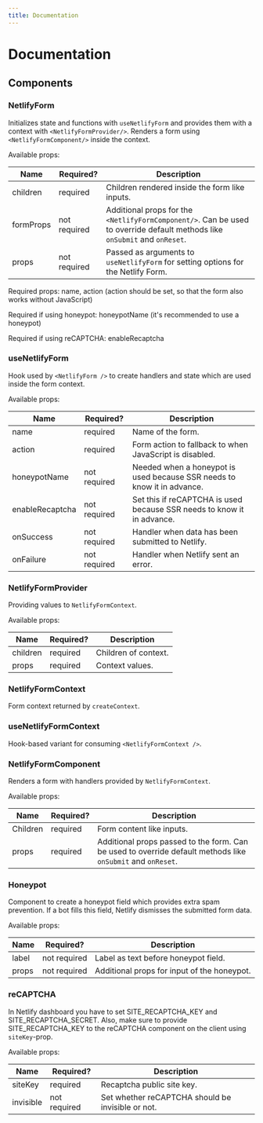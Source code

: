 ```yaml
---
title: Documentation
---
```


# Documentation

## Components

### NetlifyForm

Initializes state and functions with `useNetlifyForm` and provides them with a context with `<NetlifyFormProvider/>`. Renders a form using `<NetlifyFormComponent/>` inside the context.

Available props:

| Name      | Required?    | Description                                                                                                                |
| --------- | ------------ | -------------------------------------------------------------------------------------------------------------------------- |
| children  | required     | Children rendered inside the form like inputs.                                                                             |
| formProps | not required | Additional props for the `<NetlifyFormComponent/>`. Can be used to override default methods like `onSubmit` and `onReset`. |
| props     | not required | Passed as arguments to `useNetlifyForm` for setting options for the Netlify Form.                                          |

Required props: name, action (action should be set, so that the form also works without JavaScript)

Required if using honeypot: honeypotName (it's recommended to use a honeypot)

Required if using reCAPTCHA: enableRecaptcha

### useNetlifyForm

Hook used by `<NetlifyForm />` to create handlers and state which are used inside the form context.

Available props:

| Name            | Required?    | Description                                                             |
| --------------- | ------------ | ----------------------------------------------------------------------- |
| name            | required     | Name of the form.                                                       |
| action          | required     | Form action to fallback to when JavaScript is disabled.                 |
| honeypotName    | not required | Needed when a honeypot is used because SSR needs to know it in advance. |
| enableRecaptcha | not required | Set this if reCAPTCHA is used because SSR needs to know it in advance.  |
| onSuccess       | not required | Handler when data has been submitted to Netlify.                        |
| onFailure       | not required | Handler when Netlify sent an error.                                     |

### NetlifyFormProvider

Providing values to `NetlifyFormContext`.

Available props:

| Name     | Required? | Description          |
| -------- | --------- | -------------------- |
| children | required  | Children of context. |
| props    | required  | Context values.      |

### NetlifyFormContext

Form context returned by `createContext`.

### useNetlifyFormContext

Hook-based variant for consuming `<NetlifyFormContext />`.

### NetlifyFormComponent

Renders a form with handlers provided by `NetlifyFormContext`.

Available props:

| Name     | Required? | Description                                                                                                 |
| -------- | --------- | ----------------------------------------------------------------------------------------------------------- |
| Children | required  | Form content like inputs.                                                                                   |
| props    | required  | Additional props passed to the form. Can be used to override default methods like `onSubmit` and `onReset`. |

### Honeypot

Component to create a honeypot field which provides extra spam prevention. If a bot fills this field, Netlify dismisses the submitted form data.

Available props:

| Name  | Required?    | Description                                 |
| ----- | ------------ | ------------------------------------------- |
| label | not required | Label as text before honeypot field.        |
| props | not required | Additional props for input of the honeypot. |

### reCAPTCHA

In Netlify dashboard you have to set SITE_RECAPTCHA_KEY and SITE_RECAPTCHA_SECRET. Also, make sure to provide SITE_RECAPTCHA_KEY to the reCAPTCHA component on the client using `siteKey`-prop.

Available props:

| Name      | Required?    | Description                                       |
| --------- | ------------ | ------------------------------------------------- |
| siteKey   | required     | Recaptcha public site key.                        |
| invisible | not required | Set whether reCAPTCHA should be invisible or not. |
